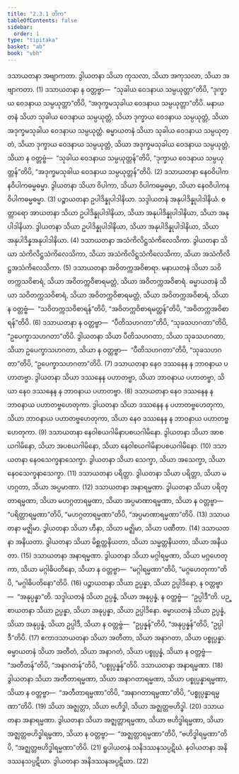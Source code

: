 ```yaml
---
title: "2.3.1 တိက"
tableOfContents: false
sidebar:
  order: 1
type: "tipitaka"
basket: "ab"
book: "vbh"
---
```



<DynamicBreadcrumb />

<Division number="170" book="vbh">

<Paragraph number="575" book="vbh">
ဒသာယတနာ အဗျာကတာ. ဒွါယတနာ သိယာ ကုသလာ, သိယာ အကုသလာ, သိယာ အဗျာကတာ. (1)
</Paragraph>

<Paragraph number="576" book="vbh">
ဒသာယတနာ န ဝတ္တဗ္ဗာ—  “သုခါယ ဝေဒနာယ သမ္ပယုတ္တာ”တိပိ, “ဒုက္ခာယ ဝေဒနာယ သမ္ပယုတ္တာ”တိပိ, “အဒုက္ခမသုခါယ ဝေဒနာယ သမ္ပယုတ္တာ”တိပိ. မနာယတနံ သိယာ သုခါယ ဝေဒနာယ သမ္ပယုတ္တံ, သိယာ ဒုက္ခာယ ဝေဒနာယ သမ္ပယုတ္တံ, သိယာ အဒုက္ခမသုခါယ ဝေဒနာယ သမ္ပယုတ္တံ. ဓမ္မာယတနံ သိယာ သုခါယ ဝေဒနာယ သမ္ပယုတ္တံ, သိယာ ဒုက္ခာယ ဝေဒနာယ သမ္ပယုတ္တံ, သိယာ အဒုက္ခမသုခါယ ဝေဒနာယ သမ္ပယုတ္တံ, သိယာ န ဝတ္တဗ္ဗံ—  “သုခါယ ဝေဒနာယ သမ္ပယုတ္တန်”တိပိ, “ဒုက္ခာယ ဝေဒနာယ သမ္ပယုတ္တန်”တိပိ, “အဒုက္ခမသုခါယ ဝေဒနာယ သမ္ပယုတ္တန်”တိပိ. (2)
</Paragraph>

<Paragraph number="577" book="vbh">
ဒသာယတနာ နေဝဝိပါကနဝိပါကဓမ္မဓမ္မာ. ဒွါယတနာ သိယာ ဝိပါကာ, သိယာ ဝိပါကဓမ္မဓမ္မာ, သိယာ နေဝဝိပါကနဝိပါကဓမ္မဓမ္မာ. (3)
</Paragraph>

<Paragraph number="578" book="vbh">
ပဉ္စာယတနာ ဥပါဒိန္နုပါဒါနိယာ. သဒ္ဒါယတနံ အနုပါဒိန္နုပါဒါနိယံ. စတ္တာရော အာယတနာ သိယာ ဥပါဒိန္နုပါဒါနိယာ, သိယာ အနုပါဒိန္နုပါဒါနိယာ, သိယာ အနုပါဒါနိယာ. ဒွါယတနာ သိယာ ဥပါဒိန္နုပါဒါနိယာ, သိယာ အနုပါဒိန္နုပါဒါနိယာ, သိယာ အနုပါဒိန္နအနုပါဒါနိယာ. (4)
</Paragraph>

<Paragraph number="579" book="vbh">
ဒသာယတနာ အသံကိလိဋ္ဌသံကိလေသိကာ. ဒွါယတနာ သိယာ သံကိလိဋ္ဌသံကိလေသိကာ, သိယာ အသံကိလိဋ္ဌသံကိလေသိကာ, သိယာ အသံကိလိဋ္ဌအသံကိလေသိကာ. (5)
</Paragraph>

<Paragraph number="580" book="vbh">
ဒသာယတနာ အဝိတက္ကအဝိစာရာ. မနာယတနံ သိယာ သဝိတက္ကသဝိစာရံ, သိယာ အဝိတက္ကဝိစာရမတ္တံ, သိယာ အဝိတက္ကအဝိစာရံ. ဓမ္မာယတနံ သိယာ သဝိတက္ကသဝိစာရံ, သိယာ အဝိတက္ကဝိစာရမတ္တံ, သိယာ အဝိတက္ကအဝိစာရံ, သိယာ န ဝတ္တဗ္ဗံ—  “သဝိတက္ကသဝိစာရန်”တိပိ, “အဝိတက္ကဝိစာရမတ္တန်”တိပိ, “အဝိတက္ကအဝိစာရန်”တိပိ. (6)
</Paragraph>

<Paragraph number="581" book="vbh">
ဒသာယတနာ န ဝတ္တဗ္ဗာ—  “ပီတိသဟဂတာ”တိပိ, “သုခသဟဂတာ”တိပိ, “ဥပေက္ခာသဟဂတာ”တိပိ. ဒွါယတနာ သိယာ ပီတိသဟဂတာ, သိယာ သုခသဟဂတာ, သိယာ ဥပေက္ခာသဟဂတာ, သိယာ န ဝတ္တဗ္ဗာ—  “ပီတိသဟဂတာ”တိပိ, “သုခသဟဂတာ”တိပိ, “ဥပေက္ခာသဟဂတာ”တိပိ. (7)
</Paragraph>

<Paragraph number="582" book="vbh">
ဒသာယတနာ နေဝ ဒဿနေန န ဘာဝနာယ ပဟာတဗ္ဗာ. ဒွါယတနာ သိယာ ဒဿနေန ပဟာတဗ္ဗာ, သိယာ ဘာဝနာယ ပဟာတဗ္ဗာ, သိယာ နေဝ ဒဿနေန န ဘာဝနာယ ပဟာတဗ္ဗာ. (8)
</Paragraph>

<Paragraph number="583" book="vbh">
ဒသာယတနာ နေဝ ဒဿနေန န ဘာဝနာယ ပဟာတဗ္ဗဟေတုကာ. ဒွါယတနာ သိယာ ဒဿနေန န ပဟာတဗ္ဗဟေတုကာ, သိယာ ဘာဝနာယ ပဟာတဗ္ဗဟေတုကာ, သိယာ နေဝ ဒဿနေန န ဘာဝနာယ ပဟာတဗ္ဗဟေတုကာ. (9)
</Paragraph>

<Paragraph number="584" book="vbh">
ဒသာယတနာ နေဝါစယဂါမိနာပစယဂါမိနော. ဒွါယတနာ သိယာ အာစယဂါမိနော, သိယာ အပစယဂါမိနော, သိယာ နေဝါစယဂါမိနာပစယဂါမိနော. (10)
</Paragraph>

<Paragraph number="585" book="vbh">
ဒသာယတနာ နေဝသေက္ခနာသေက္ခာ. ဒွါယတနာ သိယာ သေက္ခာ, သိယာ အသေက္ခာ, သိယာ နေဝသေက္ခနာသေက္ခာ. (11)
</Paragraph>

<Paragraph number="586" book="vbh">
ဒသာယတနာ ပရိတ္တာ. ဒွါယတနာ သိယာ ပရိတ္တာ, သိယာ မဟဂ္ဂတာ, သိယာ အပ္ပမာဏာ. (12)
</Paragraph>

<Paragraph number="587" book="vbh">
ဒသာယတနာ အနာရမ္မဏာ. ဒွါယတနာ သိယာ ပရိတ္တာရမ္မဏာ, သိယာ မဟဂ္ဂတာရမ္မဏာ, သိယာ အပ္ပမာဏာရမ္မဏာ, သိယာ န ဝတ္တဗ္ဗာ—  “ပရိတ္တာရမ္မဏာ”တိပိ, “မဟဂ္ဂတာရမ္မဏာ”တိပိ, “အပ္ပမာဏာရမ္မဏာ”တိပိ. (13)
</Paragraph>

<Paragraph number="588" book="vbh">
ဒသာယတနာ မဇ္ဈိမာ. ဒွါယတနာ သိယာ ဟီနာ, သိယာ မဇ္ဈိမာ, သိယာ ပဏီတာ. (14)
</Paragraph>

<Paragraph number="589" book="vbh">
ဒသာယတနာ အနိယတာ. ဒွါယတနာ သိယာ မိစ္ဆတ္တနိယတာ, သိယာ သမ္မတ္တနိယတာ, သိယာ အနိယတာ. (15)
</Paragraph>

<Paragraph number="590" book="vbh">
ဒသာယတနာ အနာရမ္မဏာ. ဒွါယတနာ သိယာ မဂ္ဂါရမ္မဏာ, သိယာ မဂ္ဂဟေတုကာ, သိယာ မဂ္ဂါဓိပတိနော, သိယာ န ဝတ္တဗ္ဗာ—  “မဂ္ဂါရမ္မဏာ”တိပိ, “မဂ္ဂဟေတုကာ”တိပိ, “မဂ္ဂါဓိပတိနော”တိပိ. (16)
</Paragraph>

<Paragraph number="591" book="vbh">
ပဉ္စာယတနာ သိယာ ဥပ္ပန္နာ, သိယာ ဥပ္ပါဒိနော, န ဝတ္တဗ္ဗာ—  “အနုပ္ပန္နာ”တိ. သဒ္ဒါယတနံ သိယာ ဥပ္ပန္နံ, သိယာ အနုပ္ပန္နံ, န ဝတ္တဗ္ဗံ—  “ဥပ္ပါဒီ”တိ. ပဉ္စာယတနာ သိယာ ဥပ္ပန္နာ, သိယာ အနုပ္ပန္နာ, သိယာ ဥပ္ပါဒိနော. ဓမ္မာယတနံ သိယာ ဥပ္ပန္နံ, သိယာ အနုပ္ပန္နံ, သိယာ ဥပ္ပါဒီ, သိယာ န ဝတ္တဗ္ဗံ—  “ဥပ္ပန္နန်”တိပိ, “အနုပ္ပန္နန်”တိပိ, “ဥပ္ပါဒီ”တိပိ. (17)
</Paragraph>

<Paragraph number="592" book="vbh">
ဧကာဒသာယတနာ သိယာ အတီတာ, သိယာ အနာဂတာ, သိယာ ပစ္စုပ္ပန္နာ. ဓမ္မာယတနံ သိယာ အတီတံ, သိယာ အနာဂတံ, သိယာ ပစ္စုပ္ပန္နံ, သိယာ န ဝတ္တဗ္ဗံ—  “အတီတန်”တိပိ, “အနာဂတန်”တိပိ, “ပစ္စုပ္ပန္နန်”တိပိ. ဒသာယတနာ အနာရမ္မဏာ. (18)
</Paragraph>

<Paragraph number="593" book="vbh">
ဒွါယတနာ သိယာ အတီတာရမ္မဏာ, သိယာ အနာဂတာရမ္မဏာ, သိယာ ပစ္စုပ္ပန္နာရမ္မဏာ, သိယာ န ဝတ္တဗ္ဗာ—  “အတီတာရမ္မဏာ”တိပိ, “အနာဂတာရမ္မဏာ”တိပိ, “ပစ္စုပ္ပန္နာရမ္မဏာ”တိပိ. (19)
</Paragraph>

<Paragraph number="594" book="vbh">
သိယာ အဇ္ဈတ္တာ, သိယာ ဗဟိဒ္ဓါ, သိယာ အဇ္ဈတ္တဗဟိဒ္ဓါ. (20)
</Paragraph>

<Paragraph number="595" book="vbh">
ဒသာယတနာ အနာရမ္မဏာ. ဒွါယတနာ သိယာ အဇ္ဈတ္တာရမ္မဏာ, သိယာ ဗဟိဒ္ဓါရမ္မဏာ, သိယာ အဇ္ဈတ္တဗဟိဒ္ဓါရမ္မဏာ, သိယာ န ဝတ္တဗ္ဗာ—  “အဇ္ဈတ္တာရမ္မဏာ”တိပိ, “ဗဟိဒ္ဓါရမ္မဏာ”တိပိ, “အဇ္ဈတ္တဗဟိဒ္ဓါရမ္မဏာ”တိပိ. (21)
</Paragraph>

<Paragraph number="596" book="vbh">
ရူပါယတနံ သနိဒဿနသပ္ပဋိဃံ. နဝါယတနာ အနိဒဿနသပ္ပဋိဃာ. ဒွါယတနာ အနိဒဿနအပ္ပဋိဃာ. (22)
</Paragraph>
</Division>